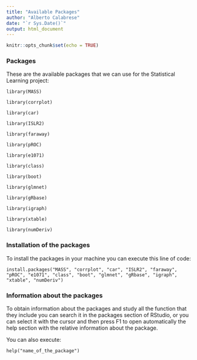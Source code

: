 ```yaml
---
title: "Available Packages"
author: "Alberto Calabrese"
date: "`r Sys.Date()`"
output: html_document
---
```


```r
knitr::opts_chunk$set(echo = TRUE)
```

### Packages
These are the available packages that we can use for the Statistical Learning project:

```
library(MASS)

library(corrplot)

library(car)

library(ISLR2)

library(faraway)

library(pROC)

library(e1071)

library(class)

library(boot)

library(glmnet)

library(gRbase)

library(igraph)

library(xtable)

library(numDeriv)
```

### Installation of the packages
To install the packages in your machine you can execute this line of code:
```
install.packages("MASS", "corrplot", "car", "ISLR2", "faraway", "pROC", "e1071", "class", "boot", "glmnet", "gRbase", "igraph", "xtable", "numDeriv")
```

### Information about the packages
To obtain information about the packages and study all the function that they include you can search it in the packages section of RStudio, or you can select it with the cursor and then press F1 to open automatically the help section with the relative information about the package.

You can also execute:
```
help("name_of_the_package")
```